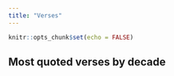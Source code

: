 ```yaml
---
title: "Verses"
---
```


```r
knitr::opts_chunk$set(echo = FALSE)
```


## Most quoted verses by decade
